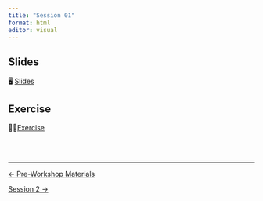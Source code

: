 ```yaml
---
title: "Session 01"
format: html
editor: visual
---
```


::: callout-important
:::

## Slides
🖥️ [Slides](slides.html)

## Exercise
💪🏻[Exercise](exercise.html)

<br><br>

::: {style="font-size: 0.875em;"}
:::

---

::: {.d-flex .justify-content-between .border-top .pt-4 .mt-4}
<div>
[← Pre-Workshop Materials](../../pre-workshop-materials.qmd){.btn .btn-outline-primary} 
</div>
<div>
[Session 2 →](../session_02/page.qmd){.btn .btn-outline-primary}
</div>
:::
